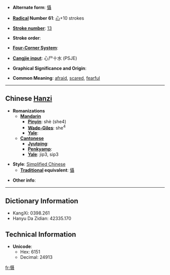 * '''Alternate form''': [[懾]]

* '''[[Wiktionary:Chinese radical index| Radical]] Number 61''': [[Wiktionary:Chinese radical index 心|心]]+10 strokes

* '''[[Wiktionary:Chinese total strokes index|Stroke number]]''': [[Wiktionary:Chinese total strokes index 13|13]]

* '''Stroke order''': 

* '''[[Wiktionary:Chinese four corner index|Four-Corner System]]''': 

* '''[[Wiktionary:Chinese Cangjie index|Cangjie input]]''': 心尸十水 (PSJE)

* '''Graphical Significance and Origin''': 

* '''Common Meaning''': [[afraid]], [[scared]], [[fearful]]

----

== Chinese [[Hanzi]] ==

* '''Romanizations'''
** '''[[Mandarin]]'''
*** '''[[Pinyin]]''': shè (she4)
*** '''[[Wade-Giles]]''': she<sup>4</sup>
*** '''[[Yale]]''': 
** '''[[Cantonese]]'''
*** '''[[Jyutping]]''':
*** '''[[Penkyamp]]''': 
*** '''[[Yale]]''': jip3, sip3

* '''Style''': [[Simplified Chinese]] 
** '''[[Traditional Chinese|Traditional]] equivalent''': [[懾]]

* '''Other info''': 

----

== Dictionary Information ==

* KangXi: 0398.261
* Hanyu Da Zidian: 42335.170

== Technical Information ==

* '''Unicode''':
** Hex: 6151
** Decimal: 24913

[[fr:慑]]